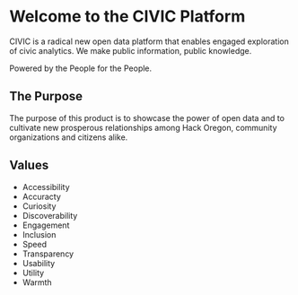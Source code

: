 
<Meta title="Welcome/About Us/The CIVIC Platform" />

# Welcome to the CIVIC Platform

CIVIC is a radical new open data platform that enables engaged exploration of civic analytics. We make public information, public knowledge.

Powered by the People for the People.

## The Purpose

The purpose of this product is to showcase the power of open data and to cultivate new prosperous relationships among Hack Oregon, community organizations and citizens alike.

## Values

- Accessibility
- Accuracty
- Curiosity
- Discoverability
- Engagement
- Inclusion
- Speed
- Transparency
- Usability
- Utility
- Warmth
